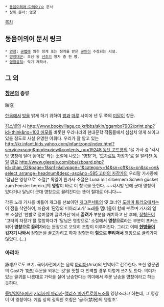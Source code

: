  * [[동음이의어·다의어/ㅇ]] 문서
 * 상위 문서: [[영창]]

[[목차]]
== 동음이의어 문서 링크 ==
 * [[영창]]: [[군법]]에 의한 징계 또는 징계를 받은 [[군인]]이 수감되는 시설.
 * [[영창대군]]: 조선 왕 [[선조]]의 왕자 중 한 명.
 * [[영창뮤직]]: 악기 제작사.

== 그 외 ==
=== [[창문]]의 종류 ===
映窓

[[한옥]]에서 [[방]]을 밝게 하기 위하여 [[방]]과 [[마루]] 사이에 낸 두 쪽의 [[미닫이]] 창문.

[[김소월]]의 시 [[http://www.bookvillage.co.kr/bbs/skin/ggambo7002/print.php?id=think&no=103 애모]]를 비롯한 우리나라의 현대문학 작품들에서 심심치 않게 쓰이고 있을 정도로 사실 유명한 어휘다. 우리가 잘 알고 있는 [[http://kr.infant.kids.yahoo.com/infantzone/index.html?service=song&mode=view&contents_no=19248 동요 고드름]]의 1절 가사 중 '각시방 영창에 달아 놓아요' 라는 소절에 나오는 '영창'과, '[[모차르트]] 자장가'로 잘 알려진 [[독일]] [[민요]] [[http://www.gleepia.com/bbs/zboard.php?id=chan_02&page=1&sn1=&divpage=1&category=14&sn=off&ss=on&sc=on&select_arrange=headnum&desc=asc&no=585 고터의 자장가]]의 우리말 가사중에 '달님은 영창으로' 소절[* 독일어 원가사 소절은 Luna mit silbernem Schein gucket zum Fenster herein.]의 '''영창'''이 바로 이 항목을 뜻한다. ~~각시방 안에 군대 영창이 있다거나 달님이 군대 영창으로 끌려간다는 뜻이 절대로 아니다~~

각종 노래 가사를 비틀어 개그를 선보이던 [[개그콘서트]]의 옛 코너인 [[도레미 트리오]]에서는 이 점을 착안하여, 처음에 '단장의 미아리고개' 노래를 멤버들이 함께 부르며 가사의 일부 소절인 '맨발로 절며절며 끌려가신'에서 '''끌려가''' 부분을 캐치하고 난 후에, [[정형돈]]이 '고터의 자장가'를 열창하다가 '달님은 영창으로' 소절에서 '''영창으로'''라는 부분이 포커스되어 '''영창으로 끌려가'''라는 문장으로 오묘히 조합이 이루어진다. 그리고 이때 '''[[헌병]]들이 갑자기 나와서''' 정형돈을 끌고가려고 하자 정형돈이 '''힘으로 뿌리쳐서''' 영창으로 끌려가지 않았다. (...)

=== 아리아 ===
詠唱으로도 표기. 국어사전에서는 음악 [[아리아]](Aria)의 번역어로 간주한다. 또한 영문권의 Cast가 '[[마법]] 주문을 외우는 것'을 뜻할 때 번역할 경우 이렇게 쓰기도 한다. 의미가 있는 글귀를 나름대로 가락을 실어 낭송한다는 의미에서 주문 낭송을 영창이라고 하는 듯하다.

[[동방영야초]]에서 [[키리사메 마리사]]-[[앨리스 마가트로이드]]조를 영창조라고 하는데, 그 영창이 이 영창이다. 게임 상의 정확한 호칭은 '금주(禁呪)의 영창조'.
